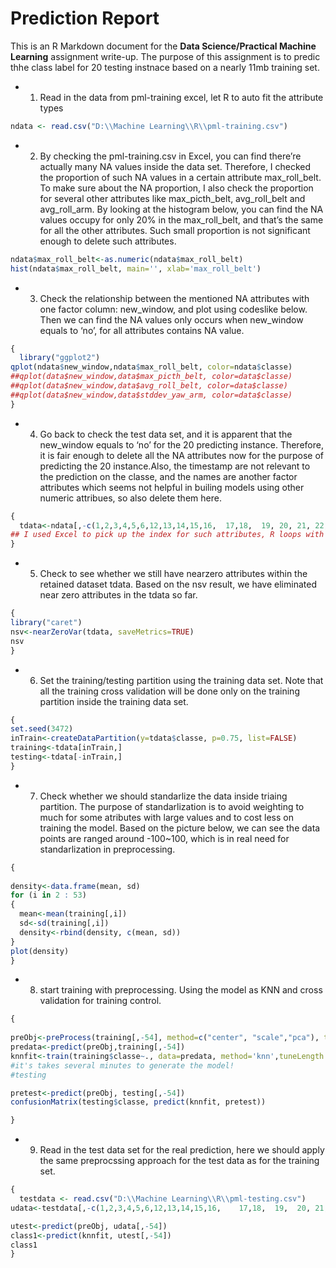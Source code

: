 Prediction Report
========================================================

This is an R Markdown document for the **Data Science/Practical Machine Learning** assignment write-up. The purpose of this assignment is to predic thhe class label for 20 testing instnace based on a nearly 11mb training set.

- 1. Read in the data from pml-training excel, let R to auto fit the attribute types

```r
ndata <- read.csv("D:\\Machine Learning\\R\\pml-training.csv")
```

- 2. By checking the pml-training.csv in Excel, you can find there're actually many NA values inside the data set. Therefore, I checked the proportion of such NA values in a certain attribute max_roll_belt. To make sure about the NA proportion, I also check the  proportion for several other attributes like max_picth_belt, avg_roll_belt and avg_roll_arm. By looking at the histogram below, you can find the NA values occupy for only 20% in the max_roll_belt, and that's the same for all the other attributes. Such small proportion is not significant enough to delete such attributes.
```r
ndata$max_roll_belt<-as.numeric(ndata$max_roll_belt)
hist(ndata$max_roll_belt, main='', xlab='max_roll_belt')
```
- 3. Check the relationship between the mentioned NA attributes with one factor column: new_window, and plot using codeslike below. Then we can find the NA values only occurs when new_window equals to 'no', for all attributes contains NA value.  
```r
{
  library("ggplot2")
qplot(ndata$new_window,ndata$max_roll_belt, color=ndata$classe)
##qplot(data$new_window,data$max_picth_belt, color=data$classe)
##qplot(data$new_window,data$avg_roll_belt, color=data$classe)
##qplot(data$new_window,data$stddev_yaw_arm, color=data$classe)
}
```    
- 4. Go back to check the test data set, and it is apparent that the new_window equals to 'no' for the 20 predicting instance. Therefore, it is fair enough to delete all the NA attributes now for the purpose of predicting the 20 instance.Also, the timestamp are not relevant to the prediction on the classe, and the names are another factor attributes which seems not helpful in builing models using other numeric attribues, so also delete them here.
```r
{
  tdata<-ndata[,-c(1,2,3,4,5,6,12,13,14,15,16,  17,18,	19,	20,	21,	22,	23,	24,	25,	26,	27,	28,	29,	30,	31,	32,	33,	34,	35,	36,	50,	51,	52,	53,	54,	55,	56,	57,	58,	59,	69,	70,	71,	72,	73,	74,	75,	76,	77,	78,	79,	80,	81,	82,	83,	87,	88,	89,	90,	91,	92,	93,	94,	95,	96,	97,	98,	99,	100,	101,	103,	104,	105,	106,	107,	108,	109,	110,	111,	112,	125,	126,	127,	128,	129,	130,	131,	132,	133,	134,	135,	136,	137,	138,	139,	141,	142,	143,	144,	145,	146,	147,	148,	149,	150)]
## I used Excel to pick up the index for such attributes, R loops with if conditions make be a easier approach.
}
```
- 5. Check to see whether we still have nearzero attributes within the retained dataset tdata. Based on the nsv result, we have eliminated near zero attributes in the tdata so far.
```r
{
library("caret")
nsv<-nearZeroVar(tdata, saveMetrics=TRUE)
nsv
}
```
- 6. Set the training/testing partition using the training data set. Note that all the training cross validation will be done only on the training partition inside the training data set.
```r
{
set.seed(3472)
inTrain<-createDataPartition(y=tdata$classe, p=0.75, list=FALSE)
training<-tdata[inTrain,]
testing<-tdata[-inTrain,]
}
```
- 7. Check whether we should standarlize the data inside triaing partition. The purpose of standarlization is to avoid weighting to much for some atributes with large values and to cost less on training the model. Based on the picture below, we can see the data points are ranged around -100~100, which is in real need for standarlization in preprocessing.
```r
{
  
density<-data.frame(mean, sd)
for (i in 2 : 53)
{ 
  mean<-mean(training[,i])
  sd<-sd(training[,i])
  density<-rbind(density, c(mean, sd))
}
plot(density)
}
```
- 8. start training with preprocessing. Using the model as KNN and cross validation for training control.
```r
{
  
preObj<-preProcess(training[,-54], method=c("center", "scale","pca"), thresh=0.9)
predata<-predict(preObj,training[,-54])
knnfit<-train(training$classe~., data=predata, method='knn',tuneLength = 9,trControl = trainControl(method = "cv"))
#it's takes several minutes to generate the model!
#testing

pretest<-predict(preObj, testing[,-54])
confusionMatrix(testing$classe, predict(knnfit, pretest))

}
```
- 9. Read in the test data set for the real prediction, here we should apply the same preprocssing approach for the test data as for the training set.
```r
{
  testdata <- read.csv("D:\\Machine Learning\\R\\pml-testing.csv")
udata<-testdata[,-c(1,2,3,4,5,6,12,13,14,15,16,    17,18,  19,  20,	21,	22,	23,	24,	25,	26,	27,	28,	29,	30,	31,	32,	33,	34,	35,	36,	50,	51,	52,	53,	54,	55,	56,	57,	58,	59,	69,	70,	71,	72,	73,	74,	75,	76,	77,	78,	79,	80,	81,	82,	83,	87,	88,	89,	90,	91,	92,	93,	94,	95,	96,	97,	98,	99,	100,	101,	103,	104,	105,	106,	107,	108,	109,	110,	111,	112,	125,	126,	127,	128,	129,	130,	131,	132,	133,	134,	135,	136,	137,	138,	139,	141,	142,	143,	144,	145,	146,	147,	148,	149,	150)]

utest<-predict(preObj, udata[,-54])
class1<-predict(knnfit, utest[,-54])
class1
}
```

